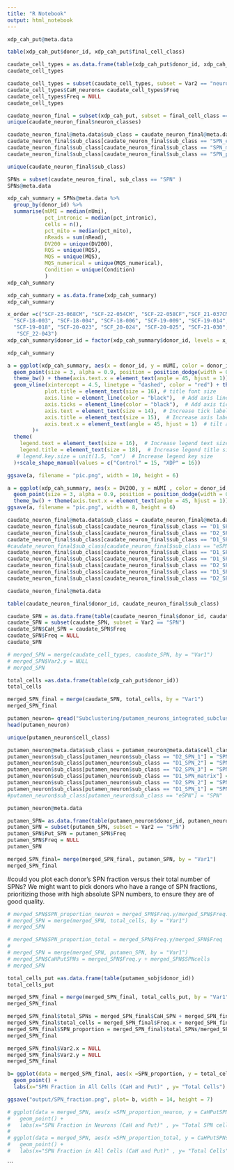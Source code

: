 ```yaml
---
title: "R Notebook"
output: html_notebook
---
```


```r
xdp_cah_put@meta.data

```



```r
table(xdp_cah_put$donor_id, xdp_cah_put$final_cell_class)
```

```r
caudate_cell_types = as.data.frame(table(xdp_cah_put$donor_id, xdp_cah_put$cell_class))
caudate_cell_types

caudate_cell_types = subset(caudate_cell_types, subset = Var2 == "neuron")
caudate_cell_types$CaH_neurons= caudate_cell_types$Freq
caudate_cell_types$Freq = NULL
caudate_cell_types
```


```r
caudate_neuron_final = subset(xdp_cah_put, subset = final_cell_class == "neuron")
unique(caudate_neuron_final$neuron_classes)
```

```r
caudate_neuron_final@meta.data$sub_class = caudate_neuron_final@meta.data$neuron_classes
caudate_neuron_final$sub_class[caudate_neuron_final$sub_class == "SPN_exotic"] = "SPN"
caudate_neuron_final$sub_class[caudate_neuron_final$sub_class == "SPN_matrix"] = "SPN"
caudate_neuron_final$sub_class[caudate_neuron_final$sub_class == "SPN_patch"] = "SPN"

unique(caudate_neuron_final$sub_class)
```

```r
SPNs = subset(caudate_neuron_final, sub_class == "SPN" )
SPNs@meta.data
```



```r
xdp_cah_summary = SPNs@meta.data %>%
  group_by(donor_id) %>%
  summarise(mUMI = median(nUmi),
            pct_intronic = median(pct_intronic),
            cells = n(),
            pct_mito = median(pct_mito),
            nReads = sum(nRead),
            DV200 = unique(DV200),
            RQS = unique(RQS),
            MQS = unique(MQS),
            MQS_numerical = unique(MQS_numerical),
            Condition = unique(Condition)
            )
xdp_cah_summary
```

```r
xdp_cah_summary = as.data.frame(xdp_cah_summary)
xdp_cah_summary
```



```r
x_order =c("SCF-23-068CM", "SCF-22-054CM", "SCF-22-058CF","SCF_21-037CM2", "PCMC-16-011", "PCMC-16-012", 
  "SCF-18-003", "SCF-18-004", "SCF-18-006", "SCF-19-009", "SCF-19-014", 
  "SCF-19-018", "SCF-20-023", "SCF_20-024", "SCF-20-025", "SCF-21-030", 
   "SCF_22-043")
xdp_cah_summary$donor_id = factor(xdp_cah_summary$donor_id, levels = x_order)
```

```r
xdp_cah_summary
```


```r
a = ggplot(xdp_cah_summary, aes(x = donor_id, y = mUMI, color = donor_id, shape = Condition)) +
  geom_point(size = 3, alpha = 0.9, position = position_dodge(width = 0.5)) +
  theme_bw() + theme(axis.text.x = element_text(angle = 45, hjust = 1)) + ylab("SPN mUMIs")+
  geom_vline(xintercept = 4.5, linetype = "dashed", color = "red") + theme(
            plot.title = element_text(size = 16), # title font size
            axis.line = element_line(color = "black"),  # Add axis lines
            axis.ticks = element_line(color = "black"),  # Add axis ticks
            axis.text = element_text(size = 14),  # Increase tick label font size
            axis.title = element_text(size = 15),  # Increase axis label font size
            axis.text.x = element_text(angle = 45, hjust = 1)  # tilt axis labels
        )+
  theme(
    legend.text = element_text(size = 16),  # Increase legend text size
    legend.title = element_text(size = 18),  # Increase legend title size
   # legend.key.size = unit(1.5, "cm")  # Increase legend key size
  )+scale_shape_manual(values = c("Control" = 15, "XDP" = 16))

ggsave(a, filename = "pic.png", width = 10, height = 6)

```


```r
a = ggplot(xdp_cah_summary, aes(x = DV200, y = mUMI , color = donor_id, shape = Condition)) +
  geom_point(size = 3, alpha = 0.9, position = position_dodge(width = 0.5)) +
  theme_bw() + theme(axis.text.x = element_text(angle = 45, hjust = 1)) +scale_shape_manual(values = c("Control" = 15, "XDP" = 16))+ ylab("SPN mUMIs") 
ggsave(a, filename = "pic.png", width = 8, height = 6)
```





















```r
caudate_neuron_final@meta.data$sub_class = caudate_neuron_final@meta.data$cell_class
caudate_neuron_final$sub_class[caudate_neuron_final$sub_class == "D1_SPN_matrix_1"] = "SPN"
caudate_neuron_final$sub_class[caudate_neuron_final$sub_class == "D2_SPN_patch_2"] = "SPN"
caudate_neuron_final$sub_class[caudate_neuron_final$sub_class == "D1_SPN_patch_2"] = "SPN"
#caudate_neuron_final$sub_class[caudate_neuron_final$sub_class == "eSPN"] = "SPN"
caudate_neuron_final$sub_class[caudate_neuron_final$sub_class == "D1_SPN_patch_3"] = "SPN"
caudate_neuron_final$sub_class[caudate_neuron_final$sub_class == "D1_SPN_patch_1"] = "SPN"
caudate_neuron_final$sub_class[caudate_neuron_final$sub_class == "D2_SPN"] = "SPN"
caudate_neuron_final$sub_class[caudate_neuron_final$sub_class == "D1_SPN"] = "SPN"
caudate_neuron_final$sub_class[caudate_neuron_final$sub_class == "D2_SPN_patch_1"] = "SPN"

caudate_neuron_final@meta.data
```

```r
table(caudate_neuron_final$donor_id, caudate_neuron_final$sub_class)
```

```r
caudate_SPN = as.data.frame(table(caudate_neuron_final$donor_id, caudate_neuron_final$sub_class))
caudate_SPN = subset(caudate_SPN, subset = Var2 == "SPN")
caudate_SPN$CaH_SPN = caudate_SPN$Freq 
caudate_SPN$Freq = NULL
caudate_SPN
```

```r
# merged_SPN = merge(caudate_cell_types, caudate_SPN, by = "Var1")
# merged_SPN$Var2.y = NULL
# merged_SPN
```

```r
total_cells =as.data.frame(table(xdp_cah_put$donor_id))
total_cells
```

```r
merged_SPN_final = merge(caudate_SPN, total_cells, by = "Var1")
merged_SPN_final
```



```r
putamen_neuron= qread("Subclustering/putamen_neurons_integrated_subcluster.qs")
head(putamen_neuron)
```

```r
unique(putamen_neuron$cell_class)
```

```r
putamen_neuron@meta.data$sub_class = putamen_neuron@meta.data$cell_class
putamen_neuron$sub_class[putamen_neuron$sub_class == "D2_SPN_1"] = "SPN"
putamen_neuron$sub_class[putamen_neuron$sub_class == "D1_SPN_2"] = "SPN"
putamen_neuron$sub_class[putamen_neuron$sub_class == "D2_SPN_3"] = "SPN"
putamen_neuron$sub_class[putamen_neuron$sub_class == "D1_SPN_matrix"] = "SPN"
putamen_neuron$sub_class[putamen_neuron$sub_class == "D2_SPN_2"] = "SPN"
putamen_neuron$sub_class[putamen_neuron$sub_class == "D1_SPN_1"] = "SPN"
#putamen_neuron$sub_class[putamen_neuron$sub_class == "eSPN"] = "SPN"

putamen_neuron@meta.data
```
```r
putamen_SPN= as.data.frame(table(putamen_neuron$donor_id, putamen_neuron$sub_class))
putamen_SPN = subset(putamen_SPN, subset = Var2 == "SPN")
putamen_SPN$Put_SPN = putamen_SPN$Freq
putamen_SPN$Freq = NULL
putamen_SPN
```

```r
merged_SPN_final= merge(merged_SPN_final, putamen_SPN, by = "Var1")
merged_SPN_final
```




#could you plot each donor's SPN fraction versus their total number of SPNs?  We might want to pick donors who have a range of SPN fractions, prioritizing those with high absolute SPN numbers, to ensure they are of good quality.
```r
# merged_SPN$SPN_proportion_neuron = merged_SPN$Freq.y/merged_SPN$Freq.x
# merged_SPN = merge(merged_SPN, total_cells, by = "Var1")
# merged_SPN
```

```r
# merged_SPN$SPN_proportion_total = merged_SPN$Freq.y/merged_SPN$Freq
# 
# merged_SPN = merge(merged_SPN, putamen_SPN, by = "Var1")
# merged_SPN$CaHPutSPNs = merged_SPN$Freq.y + merged_SPN$SPNcells
# merged_SPN
```

```r
total_cells_put =as.data.frame(table(putamen_sobj$donor_id))
total_cells_put
```

```r
merged_SPN_final = merge(merged_SPN_final, total_cells_put, by = "Var1")
merged_SPN_final
```


```r
merged_SPN_final$total_SPNs = merged_SPN_final$CaH_SPN + merged_SPN_final$Put_SPN
merged_SPN_final$total_cells = merged_SPN_final$Freq.x + merged_SPN_final$Freq.y
merged_SPN_final$SPN_proportion = merged_SPN_final$total_SPNs/merged_SPN_final$total_cells
merged_SPN_final
```

```r
merged_SPN_final$Var2.x = NULL
merged_SPN_final$Var2.y = NULL
merged_SPN_final
```


```r
b= ggplot(data = merged_SPN_final, aes(x =SPN_proportion, y = total_cells, color = Var1)) + 
  geom_point() +
  labs(x="SPN Fraction in All Cells (CaH and Put)" , y= "Total Cells")  + ggtitle("SPN Fraction in All Cells vs Total SPNs") + scale_color_discrete(name = "Donors")+ geom_text(aes(label = Var1), vjust = -1, hjust = 0.5) 

ggsave("output/SPN_fraction.png", plot= b, width = 14, height = 7)
```




```r
# ggplot(data = merged_SPN, aes(x =SPN_proportion_neuron, y = CaHPutSPNs, color = Var1)) + 
#   geom_point() +
#   labs(x="SPN Fraction in Neurons (CaH and Put)" , y= "Total SPN cells (CaH and Put)")  + ggtitle("SPN Fraction in Neurons vs Total SPNs") + scale_color_discrete(name = "Donors")+ geom_text(aes(label = Var1), vjust = -1, hjust = 0.5)
# 
# ggplot(data = merged_SPN, aes(x =SPN_proportion_total, y = CaHPutSPNs, color = Var1)) + 
#   geom_point() +
#   labs(x="SPN Fraction in All Cells (CaH and Put)" , y= "Total Cells")  + ggtitle("SPN Fraction in All Cells vs Total SPNs") + scale_color_discrete(name = "Donors")+ geom_text(aes(label = Var1), vjust = -1, hjust = 0.5)
```


```

